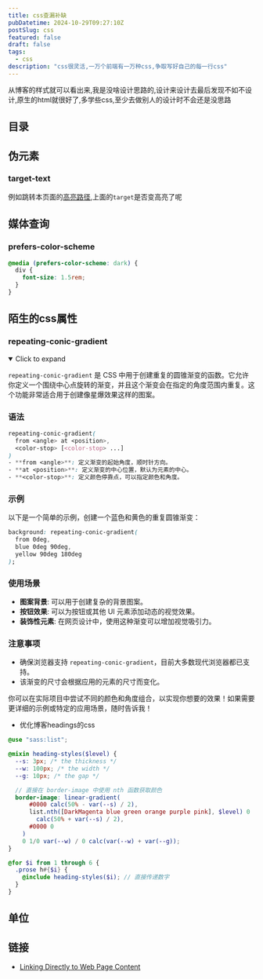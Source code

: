 ```yaml
---
title: css查漏补缺
pubDatetime: 2024-10-29T09:27:10Z
postSlug: css
featured: false
draft: false
tags:
  - css
description: "css很灵活,一万个前端有一万种css,争取写好自己的每一行css"
---
```


从博客的样式就可以看出来,我是没啥设计思路的,设计来设计去最后发现不如不设计,原生的html就很好了,多学些css,至少去做别人的设计时不会还是没思路

## 目录

## 伪元素

### target-text

<style is:global>::target-text\{color:red;\}</style>

例如跳转本页面的[高亮路径](/posts/css#:~:text=target),上面的`target`是否变高亮了呢

## 媒体查询

### prefers-color-scheme

```css
@media (prefers-color-scheme: dark) {
  div {
    font-size: 1.5rem;
  }
}
```

## 陌生的css属性

### repeating-conic-gradient

<div class="flex gap-4">
  <div
    class="w-[100px] h-[100px]"
    style="background-image: repeating-conic-gradient(#000 0 0.675%, #fff 0 12.5%)"
  ></div>
  <div
    class="w-[100px] h-[100px]"
    style="background-image: repeating-conic-gradient(#000 0 12.5%, #fff 0 25%)"
  ></div>
  <div
    class="w-[100px] h-[100px]"
    style="background-image: repeating-conic-gradient(#000 0 25%, #fff 0 50%)"
  ></div>
</div>

<details open class='hv20'>
<summary>Click to expand</summary>

`repeating-conic-gradient` 是 CSS 中用于创建重复的圆锥渐变的函数。它允许你定义一个围绕中心点旋转的渐变，并且这个渐变会在指定的角度范围内重复。这个功能非常适合用于创建像星爆效果这样的图案。

### 语法

```css
repeating-conic-gradient(
  from <angle> at <position>,
  <color-stop> [<color-stop> ...]
)
- **from <angle>**: 定义渐变的起始角度，顺时针方向。
- **at <position>**: 定义渐变的中心位置，默认为元素的中心。
- **<color-stop>**: 定义颜色停靠点，可以指定颜色和角度。
```

### 示例

以下是一个简单的示例，创建一个蓝色和黄色的重复圆锥渐变：

```css
background: repeating-conic-gradient(
  from 0deg,
  blue 0deg 90deg,
  yellow 90deg 180deg
);
```

<div
  class="w-[100px] h-[100px]"
  style="background: repeating-conic-gradient(from 0deg,blue 0deg 90deg,yellow 90deg 180deg)"
></div>

### 使用场景

- **图案背景**: 可以用于创建复杂的背景图案。
- **按钮效果**: 可以为按钮或其他 UI 元素添加动态的视觉效果。
- **装饰性元素**: 在网页设计中，使用这种渐变可以增加视觉吸引力。

### 注意事项

- 确保浏览器支持 `repeating-conic-gradient`，目前大多数现代浏览器都已支持。
- 该渐变的尺寸会根据应用的元素的尺寸而变化。

你可以在实际项目中尝试不同的颜色和角度组合，以实现你想要的效果！如果需要更详细的示例或特定的应用场景，随时告诉我！

</details>

- 优化博客headings的css

```scss
@use "sass:list";

@mixin heading-styles($level) {
  --s: 3px; /* the thickness */
  --w: 100px; /* the width */
  --g: 10px; /* the gap */

  // 直接在 border-image 中使用 nth 函数获取颜色
  border-image: linear-gradient(
      #0000 calc(50% - var(--s) / 2),
      list.nth([DarkMagenta blue green orange purple pink], $level) 0
        calc(50% + var(--s) / 2),
      #0000 0
    )
    0 1/0 var(--w) / 0 calc(var(--w) + var(--g));
}

@for $i from 1 through 6 {
  .prose h#{$i} {
    @include heading-styles($i); // 直接传递数字
  }
}
```

## 单位

## 链接

- [Linking Directly to Web Page Content](https://alfy.blog/2024/10/19/linking-directly-to-web-page-content.html)
